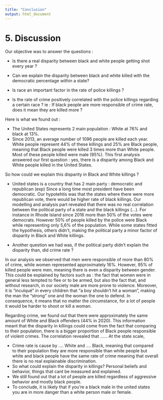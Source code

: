 ---
title: "Conclusion"
output: html_document
---

# 5. Discussion

Our objective was to answer the questions : 

- Is there a real disparity between black and white people getting shot every year ?

- Can we explain the disparity between black and white killed with the democratic percentage within a state?

- Is race an important factor in the rate of police killings ?

- Is the rate of crime positively correlated with the police killings regarding a certain race ? 
ie : If black people are more responsible of crime rate, does it mean they are killed more ?

  
Here is what we found out : 

-	The United States represents 2 main population : White at 76% and black at 13%.
-	Since 2013, an average number of 1096 people are killed each year. White people represent 44% of these killings and 25% are Black people, meaning that Black people were killed 3 times more than White people. Most of these people killed were male (95%). This first analysis answered our first question : yes, there is a disparity among Black and White people killed in the United States. 

So how could we explain this disparity in Black and White killings ? 

-	United states is a country that has 2 main party : democratic and republican (exp) Since a long time most president have been democratic. Our hypotehtis was that the states where there were more republican vote, there would be higher rate of black killings. Our modelling and analysis part revealed that there was no real correlation between the political party of a state and the black killings (...).  For instance in Rhode Island since 2016 more than 50% of the votes were democrats. However 50% of people killed by the police were Black while representing only 5,6% of the population. 
While some states fitted the hypothesis, others didn't, making the political party a minor factor of disparity in Black and White killings. 

-	Another question we had was, if the political party didn't explain the disparity than, did crime rate ?

In our analysis we observed that men were responsible of more than 80% of crime, while women represented approximately 16%. However, 95% of killed people were men, meaning there is even a disparity between gender. This could be explained by factors such as : the fact that women were in general less tempted to flee or to be armed, but also the fact that, and without research, in our society male are more prone to violence. Moreover, it is "inculqué" in every children that "a boy shouldn't hit a woman", making the man the "strong" one and the woman the one to defend. In consequence, it means that no matter the circumstance, for a lot of people it would be harder to shoot or kill a woman. 

Regarding crime, we found out that there were approximately the same amount of White and Black offenders (44% in 2020). This information meant that the disparity in killings could come from the fact that comparing to their population, there is a bigger proportion of Black people responsible of violent crimes. The correlation revealed that ...... At the state scale, 


-	Crime rate is cause by …. White and …. Black, meaning that compared to their population they are more responsible than white people but white and black people have the same rate of crime meaning that overall there is no real explainable discrimination. 
-	So what could explain the disparity in killings? Personal beliefs and behavior, things that cant be measured and explained. 
-	We still found out that a lot of people are killed regardless of aggressive behavior and mostly black people. 
-	To conclude, it is likely that if you’re a black male in the united states you are in more danger than a white person male or female.

